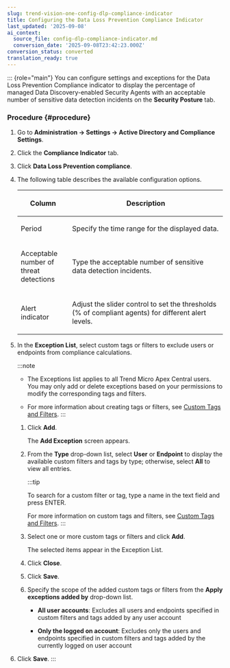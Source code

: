 ```yaml
---
slug: trend-vision-one-config-dlp-compliance-indicator
title: Configuring the Data Loss Prevention Compliance Indicator
last_updated: '2025-09-08'
ai_context:
  source_file: config-dlp-compliance-indicator.md
  conversion_date: '2025-09-08T23:42:23.000Z'
conversion_status: converted
translation_ready: true
---
```


::: {role="main"}
You can configure settings and exceptions for the Data Loss Prevention Compliance indicator to display the percentage of managed Data Discovery-enabled Security Agents with an acceptable number of sensitive data detection incidents on the **Security Posture** tab.

### Procedure {#procedure}

1.  Go to **Administration → Settings → Active Directory and Compliance Settings**.

2.  Click the **Compliance Indicator** tab.

3.  Click **Data Loss Prevention compliance**.

4.  The following table describes the available configuration options.

    <table>
    <colgroup>
    <col style="width: 25%" />
    <col style="width: 75%" />
    </colgroup>
    <thead>
    <tr>
    <th><p>Column</p></th>
    <th><p>Description</p></th>
    </tr>
    </thead>
    <tbody>
    <tr>
    <td><p>Period</p></td>
    <td><p>Specify the time range for the displayed data.</p></td>
    </tr>
    <tr>
    <td><p>Acceptable number of threat detections</p></td>
    <td><p>Type the acceptable number of sensitive data detection incidents.</p></td>
    </tr>
    <tr>
    <td><p>Alert indicator</p></td>
    <td><p>Adjust the slider control to set the thresholds (% of compliant agents) for different alert levels.</p></td>
    </tr>
    </tbody>
    </table>

5.  In the **Exception List**, select custom tags or filters to exclude users or endpoints from compliance calculations.

    :::note

    - The Exceptions list applies to all Trend Micro Apex Central users. You may only add or delete exceptions based on your permissions to modify the corresponding tags and filters.

    - For more information about creating tags or filters, see [Custom Tags and Filters](custom-tags-filters.mdx).
    :::

    1.  Click **Add**.

        The **Add Exception** screen appears.

    2.  From the **Type** drop-down list, select **User** or **Endpoint** to display the available custom filters and tags by type; otherwise, select **All** to view all entries.

        :::tip

        To search for a custom filter or tag, type a name in the text field and press <span class="uicontrol keyboard">ENTER</span>.

        For more information on custom tags and filters, see [Custom Tags and Filters](custom-tags-filters.mdx).
        :::

    3.  Select one or more custom tags or filters and click **Add**.

        The selected items appear in the Exception List.

    4.  Click **Close**.

    5.  Click **Save**.

    6.  Specify the scope of the added custom tags or filters from the **Apply exceptions added by** drop-down list.

        - **All user accounts**: Excludes all users and endpoints specified in custom filters and tags added by any user account

        - **Only the logged on account**: Excludes only the users and endpoints specified in custom filters and tags added by the currently logged on user account

6.  Click **Save**.
:::
